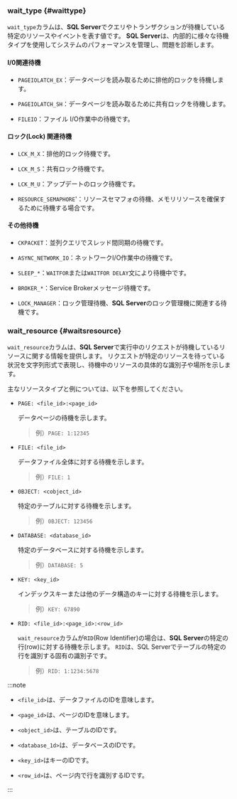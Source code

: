 ### wait_type {#waittype}

`wait_type`カラムは、**SQL Server**でクエリやトランザクションが待機している特定のリソースやイベントを表す値です。 **SQL Server**は、内部的に様々な待機タイプを使用してシステムのパフォーマンスを管理し、問題を診断します。

#### I/0関連待機

- `PAGEIOLATCH_EX`：データページを読み取るために排他的ロックを待機します。

- `PAGEIOLATCH_SH`：データページを読み取るために共有ロックを待機します。

- `FILEIO`：ファイル I/O作業中の待機です。

#### ロック(Lock) 関連待機

- `LCK_M_X`：排他的ロック待機です。

- `LCK_M_S`：共有ロック待機です。

- `LCK_M_U`：アップデートのロック待機です。

- `RESOURCE_SEMAPHORE`'：リソースセマフォの待機、メモリリソースを確保するために待機する場合です。

#### その他待機

- `CKPACKET`：並列クエリでスレッド間同期の待機です。

- `ASYNC_NETWORK_IO`：ネットワークI/O作業中の待機です。

- `SLEEP_*`：`WAITFOR`または`WAITFOR DELAY`文により待機中です。

- `BROKER_*`：Service Brokerメッセージ待機です。

- `LOCK_MANAGER`：ロック管理待機、**SQL Server**のロック管理機に関連する待機です。

### wait_resource {#waitsresource}

`wait_resource`カラムは、**SQL Server**で実行中のリクエストが待機しているリソースに関する情報を提供します。 リクエストが特定のリソースを待っている状況を文字列形式で表現し、待機中のリソースの具体的な識別子や場所を示します。

主なリソースタイプと例については、以下を参照してください。

- `PAGE: <file_id>:<page_id>`

  データページの待機を示します。 

  > 例）`PAGE: 1:12345`

- `FILE: <file_id>`

  データファイル全体に対する待機を示します。

  > 例）`FILE: 1`

- `0BJECT: <cobject_id>`

  特定のテーブルに対する待機を示します。

  > 例）`0BJECT: 123456`

- `DATABASE: <database_id>`

  特定のデータベースに対する待機を示します。

  > 例）`DATABASE: 5`

- `KEY: <key_id>`

  インデックスキーまたは他のデータ構造のキーに対する待機を示します。

  > 例）`KEY: 67890`

- `RID: <file_id>:<page_id>:<row_id>`

  `wait_resource`カラムが`RID`(Row Identifier)の場合は、**SQL Server**の特定の行(row)に対する待機を示します。 `RID`は、SQL Serverでテーブルの特定の行を識別する固有の識別子です。

  > 例）`RID: 1:1234:5678`

:::note

- `<file_id>`は、データファイルのIDを意味します。

- `<page_id>`は、ページのIDを意味します。

- `<object_id>`は、テーブルのIDです。

- `<database_1d>`は、データベースのIDです。

- `<key_id>`はキーのIDです。

- `<row_id>`は、ページ内で行を識別するIDです。

:::
